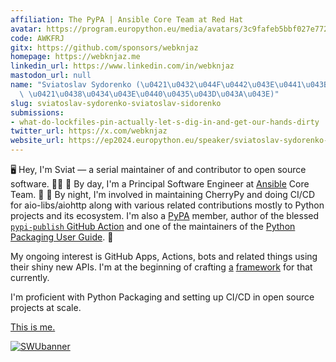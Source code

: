 ```yaml
---
affiliation: The PyPA | Ansible Core Team at Red Hat
avatar: https://program.europython.eu/media/avatars/3c9fafeb5bbf027e772a9309fe604fe7_zLjzRxr.jpg
code: AWKFRJ
gitx: https://github.com/sponsors/webknjaz
homepage: https://webknjaz.me
linkedin_url: https://www.linkedin.com/in/webknjaz
mastodon_url: null
name: "Sviatoslav Sydorenko (\u0421\u0432\u044F\u0442\u043E\u0441\u043B\u0430\u0432\
  \ \u0421\u0438\u0434\u043E\u0440\u0435\u043D\u043A\u043E)"
slug: sviatoslav-sydorenko-sviatoslav-sidorenko
submissions:
- what-do-lockfiles-pin-actually-let-s-dig-in-and-get-our-hands-dirty
twitter_url: https://x.com/webknjaz
website_url: https://ep2024.europython.eu/speaker/sviatoslav-sydorenko-sviatoslav-sidorenko
---
```


🖥️ Hey, I'm Sviat — a serial maintainer of and contributor to open source software. 👨‍💻
🌄 By day, I'm a Principal Software Engineer at [Ansible] Core Team. 🌅
🌇 By night, I'm involved in maintaining CherryPy and doing CI/CD for aio-libs/aiohttp along with various related contributions mostly to Python projects and its ecosystem. I'm also a [PyPA] member, author of the blessed [`pypi-publish` GitHub Action] and one of the maintainers of the [Python Packaging User Guide]. 🌆

My ongoing interest is GitHub Apps, Actions, bots and related things using their shiny new APIs. I'm at the beginning of crafting [a][octomachinery] [framework][octomachinery on GitHub] for that currently.

I'm proficient with Python Packaging and setting up CI/CD in open source projects at scale.

[This is me.][GitHub Sponsors]

[![SWUbanner]][SWUdocs]

[Ansible]: https://github.com/ansible

[PyPA]: https://github.com/pypa
[`pypi-publish` GitHub Action]: https://github.com/marketplace/actions/pypi-publish
[Python Packaging User Guide]: https://packaging.python.org

[octomachinery]: https://octomachinery.dev
[octomachinery on GitHub]: https://github.com/sanitizers/octomachinery

[GitHub Sponsors]: https://github.com/sponsors/webknjaz

[SWUbanner]:
https://raw.githubusercontent.com/vshymanskyy/StandWithUkraine/main/banner-personal-page.svg
[SWUdocs]:
https://github.com/vshymanskyy/StandWithUkraine/blob/main/docs/README.md
